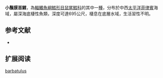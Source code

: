{{Speciesbox
| name = 小鬚膜首鱈
| status = NE
| status_system = iucn3.1
| trend = unknow
| genus = Hymenocephalus
| species = barbatulus
| authority = [[Gilbert_&_Hubbs|Gilbert & Hubbs]], 1920
| synonyms = 
}}
'''小鬚膜首鱈'''，為[[輻鰭魚綱|輻鰭魚綱]][[鱈形目|鱈形目]][[鼠尾鱈科|鼠尾鱈科]]的其中一[[種|種]]，分布於中西[[太平洋|太平洋]][[菲律賓|菲律賓]]海域，屬深海底棲性魚類，深度可達695公尺，棲息在底層水域，生活習性不明。

==参考文献==
*{{FishBase_species|genus=Hymenocephalus|species=barbatulus|year=2015|month=12}}

== 扩展阅读 ==
{{refbegin}}
{{wikispecies-inline|Hymenocephalus barbatulus|小鬚膜首鱈}}
{{refend}}
{{Taxonbar|from=Q2226103}}

[[Category:膜头鳕属|barbatulus]]


{{鱈形目小作品}}